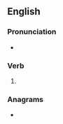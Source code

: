 ==English==

===Pronunciation===
* {{IPA|/ˈɡæbɪŋ/|lang=en}}

===Verb===
{{head|en|present participle}}

# {{present participle of|gab|lang=en|nocat=1}}

===Anagrams===
* {{anagrams|en|a=abbggin|Big Bang|big bang}}